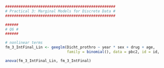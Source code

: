 ```r
##################################################
# Practical 3: Marginal Models for Discrete Data #
##################################################

######
# Q6 #
######

# nonlinear terms
fm_3_IntFinal_Lin <- geeglm(Dicht_prothro ~ year * sex + drug + age, 
                            family = binomial(), data = pbc2, id = id, corstr = "ar1")

anova(fm_3_IntFinal_Lin, fm_3_IntFinal)
```

